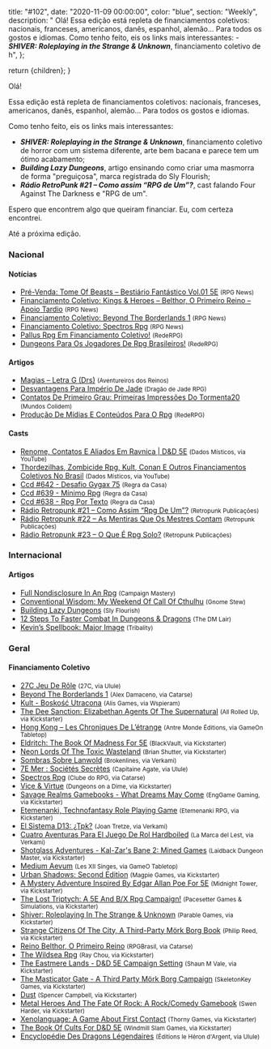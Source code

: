 
  title: "#102",
  date: "2020-11-09 00:00:00",
  color: "blue",
  section: "Weekly",
  description:
    "    Olá!    Essa edição está repleta de financiamentos coletivos: nacionais, franceses, americanos, danês, espanhol, alemão... Para todos os gostos e idiomas.    Como tenho feito, eis os links mais interessantes:    - **_SHIVER: Roleplaying in the Strange &amp; Unknown_**, financiamento coletivo de h",
};

  return <InternalLayout meta={meta}>{children}</InternalLayout>;
}

Olá!

Essa edição está repleta de financiamentos coletivos: nacionais, franceses, americanos, danês, espanhol, alemão... Para todos os gostos e idiomas.

Como tenho feito, eis os links mais interessantes:

- **_SHIVER: Roleplaying in the Strange &amp; Unknown_**, financiamento coletivo de horror com um sistema diferente, arte bem bacana e parece tem um ótimo acabamento;
- **_Building Lazy Dungeons_**, artigo ensinando como criar uma masmorra de forma &quot;preguiçosa&quot;, marca registrada do Sly Flourish;
- **_Rádio RetroPunk #21 – Como assim “RPG de Um”?_**, cast falando Four Against The Darkness e &quot;RPG de um&quot;.

Espero que encontrem algo que queiram financiar. Eu, com certeza encontrei.

Até a próxima edição.

### Nacional

#### Notícias

- [Pré-Venda: Tome Of Beasts – Bestiário Fantástico Vol.01 5E] <small>(RPG News)</small>
- [Financiamento Coletivo: Kings &amp; Heroes – Belthor, O Primeiro Reino – Apoio Tardio] <small>(RPG News)</small>
- [Financiamento Coletivo: Beyond The Borderlands 1] <small>(RPG News)</small>
- [Financiamento Coletivo: Spectros Rpg] <small>(RPG News)</small>
- [Pallus Rpg Em Financiamento Coletivo!] <small>(RedeRPG)</small>
- [Dungeons Para Os Jogadores De Rpg Brasileiros!] <small>(RedeRPG)</small>

#### Artigos

- [Magias – Letra G (Drs)] <small>(Aventureiros dos Reinos)</small>
- [Desvantagens Para Império De Jade] <small>(Dragão de Jade RPG)</small>
- [Contatos De Primeiro Grau: Primeiras Impressões Do Tormenta20] <small>(Mundos Colidem)</small>
- [Produção De Mídias E Conteúdos Para O Rpg] <small>(RedeRPG)</small>

#### Casts

- [Renome, Contatos E Aliados Em Ravnica | D&amp;D 5E] <small>(Dados Místicos, via YouTube)</small>
- [Thordezilhas, Zombicide Rpg, Kult, Conan E Outros Financiamentos Coletivos No Brasil] <small>(Dados Místicos, via YouTube)</small>
- [Ccd #642 - Desafio Gygax 75] <small>(Regra da Casa)</small>
- [Ccd #639 - Mínimo Rpg] <small>(Regra da Casa)</small>
- [Ccd #638 - Rpg Por Texto] <small>(Regra da Casa)</small>
- [Rádio Retropunk #21 – Como Assim “Rpg De Um”?] <small>(Retropunk Publicações)</small>
- [Rádio Retropunk #22 – As Mentiras Que Os Mestres Contam] <small>(Retropunk Publicações)</small>
- [Rádio Retropunk #23 – O Que É Rpg Solo?] <small>(Retropunk Publicações)</small>

### Internacional

#### Artigos

- [Full Nondisclosure In An Rpg] <small>(Campaign Mastery)</small>
- [Conventional Wisdom: My Weekend Of Call Of Cthulhu] <small>(Gnome Stew)</small>
- [Building Lazy Dungeons] <small>(Sly Flourish)</small>
- [12 Steps To Faster Combat In Dungeons &amp; Dragons] <small>(The DM Lair)</small>
- [Kevin’s Spellbook: Major Image] <small>(Tribality)</small>

### Geral

#### Financiamento Coletivo

- [27C Jeu De Rôle] <small>(27C, via Ulule)</small>
- [Beyond The Borderlands 1] <small>(Alex Damaceno, via Catarse)</small>
- [Kult - Boskość Utracona] <small>(Alis Games, via Wspieram)</small>
- [The Dee Sanction: Elizabethan Agents Of The Supernatural] <small>(All Rolled Up, via Kickstarter)</small>
- [Hong Kong – Les Chroniques De L’étrange] <small>(Antre Monde Éditions, via GameOn Tabletop)</small>
- [Eldritch: The Book Of Madness For 5E] <small>(BlackVault, via Kickstarter)</small>
- [Neon Lords Of The Toxic Wasteland] <small>(Brian Shutter, via Kickstarter)</small>
- [Sombras Sobre Lanwold] <small>(Brokenlines, via Verkami)</small>
- [7E Mer : Sociétés Secrètes] <small>(Capitaine Agate, via Ulule)</small>
- [Spectros Rpg] <small>(Clube do RPG, via Catarse)</small>
- [Vice &amp; Virtue] <small>(Dungeons on a Dime, via Kickstarter)</small>
- [Savage Realms Gamebooks - What Dreams May Come] <small>(EngGame Gaming, via Kickstarter)</small>
- [Etemenanki, Technofantasy Role Playing Game] <small>(Etemenanki RPG, via Kickstarter)</small>
- [El Sistema D13: ¿Tpk?] <small>(Joan Tretze, via Verkami)</small>
- [Cuatro Aventuras Para El Juego De Rol Hardboiled] <small>(La Marca del Lest, via Verkami)</small>
- [Shotglass Adventures - Kal-Zar&#039;s Bane 2: Mined Games] <small>(Laidback Dungeon Master, via Kickstarter)</small>
- [Medium Aevum] <small>(Les XII Singes, via GameO Tabletop)</small>
- [Urban Shadows: Second Edition] <small>(Magpie Games, via Kickstarter)</small>
- [A Mystery Adventure Inspired By Edgar Allan Poe For 5E] <small>(Midnight Tower, via Kickstarter)</small>
- [The Lost Triptych: A 5E And B/X Rpg Campaign!] <small>(Pacesetter Games &amp; Simulations, via Kickstarter)</small>
- [Shiver: Roleplaying In The Strange &amp; Unknown] <small>(Parable Games, via Kickstarter)</small>
- [Strange Citizens Of The City, A Third-Party Mörk Borg Book] <small>(Philip Reed, via Kickstarter)</small>
- [Reino Belthor, O Primeiro Reino] <small>(RPGBrasil, via Catarse)</small>
- [The Wildsea Rpg] <small>(Ray Chou, via Kickstarter)</small>
- [The Eastmere Lands - D&amp;D 5E Campaign Setting] <small>(Shaun M Vale, via Kickstarter)</small>
- [The Masticator Gate - A Third Party Mörk Borg Campaign] <small>(SkeletonKey Games, via Kickstarter)</small>
- [Dust] <small>(Spencer Campbell, via Kickstarter)</small>
- [Metal Heroes And The Fate Of Rock: A Rock/Comedy Gamebook] <small>(Swen Harder, via Kickstarter)</small>
- [Xenolanguage: A Game About First Contact] <small>(Thorny Games, via Kickstarter)</small>
- [The Book Of Cults For D&amp;D 5E] <small>(Windmill Slam Games, via Kickstarter)</small>
- [Encyclopédie Des Dragons Légendaires] <small>(Éditions le Héron d&#039;Argent, via Ulule)</small>

[pallus rpg em financiamento coletivo!]: https://www.rederpg.com.br/2020/11/04/pallus-rpg-em-financiamento-coletivo/
[pré-venda: tome of beasts – bestiário fantástico vol.01 5e]: https://newsrpg.wordpress.com/2020/11/07/pre-venda-tome-of-beasts-bestiario-fantastico-vol-01-5e/
[financiamento coletivo: kings &amp; heroes – belthor, o primeiro reino – apoio tardio]: https://newsrpg.wordpress.com/2020/11/03/financiamento-coletivo-kings-heroes-belthor-o-primeiro-reino-apoio-tardio/
[reino belthor, o primeiro reino]: https://www.catarse.me/reinobelthor
[financiamento coletivo: beyond the borderlands 1]: https://newsrpg.wordpress.com/2020/11/05/financiamento-coletivo-beyond-the-borderlands-1/
[beyond the borderlands 1]: https://www.catarse.me/beyond_the_borderlands_1
[financiamento coletivo: spectros rpg]: https://newsrpg.wordpress.com/2020/11/04/financiamento-coletivo-spectros-rpg/
[spectros rpg]: https://www.catarse.me/pt/spectros
[the lost triptych: a 5e and b/x rpg campaign!]: https://www.kickstarter.com/projects/pacesettergames/the-lost-triptych-a-5e-and-b-x-rpg-campaign
[the masticator gate - a third party mörk borg campaign]: https://www.kickstarter.com/projects/arcanescrollworks4/the-masticator-gate-a-third-party-mork-borg-campaign
[eldritch: the book of madness for 5e]: https://www.kickstarter.com/projects/531104581/eldritch
[strange citizens of the city, a third-party mörk borg book]: https://www.kickstarter.com/projects/philipreed/strange-citizens-of-the-city-a-third-party-mork-borg-book
[dust]: https://www.kickstarter.com/projects/thegilaboy/dust-3
[savage realms gamebooks - what dreams may come]: https://www.kickstarter.com/projects/endgamegaming/savage-realms-what-dreams-may-come
[metal heroes and the fate of rock: a rock/comedy gamebook]: https://www.kickstarter.com/projects/swen/metal-heroes-and-the-fate-of-rock-a-rock-comedy-gamebook
[neon lords of the toxic wasteland]: https://www.kickstarter.com/projects/neonlordsrpg/neon-lords-of-the-toxic-wasteland
[the wildsea rpg]: https://www.kickstarter.com/projects/mythopoeia/the-wildsea
[shiver: roleplaying in the strange &amp; unknown]: https://www.kickstarter.com/projects/399308593/shiver-a-film-and-tv-inspired-ttrpg
[urban shadows: second edition]: https://www.kickstarter.com/projects/magpiegames/urban-shadows-second-edition
[the dee sanction: elizabethan agents of the supernatural]: https://www.kickstarter.com/projects/allrolledup/the-dee-sanction-elizabethan-agents-of-the-supernatural
[xenolanguage: a game about first contact]: https://www.kickstarter.com/projects/thornygames/xenolanguage-a-game-about-first-contact
[etemenanki, technofantasy role playing game]: https://www.kickstarter.com/projects/2101292340/etemenanki-technofantasy-role-playing-game
[encyclopédie des dragons légendaires]: https://fr.ulule.com/encyclopedie-des-dragons-legendaires/
[7e mer : sociétés secrètes]: https://fr.ulule.com/7e-mer-societes-secretes/
[medium aevum]: https://www.gameontabletop.com/cf420/medium-aevum.html
[el sistema d13: ¿tpk?]: https://www.verkami.com/projects/28174-el-sistema-d13-tpk
[sombras sobre lanwold]: https://www.verkami.com/projects/28272-sombras-sobre-lanwold
[cuatro aventuras para el juego de rol hardboiled]: https://www.verkami.com/projects/28153-cuatro-aventuras-para-el-juego-de-rol-hardboiled
[shotglass adventures - kal-zar&#039;s bane 2: mined games]: https://www.kickstarter.com/projects/laidbackdm/shotglass-adventures-kal-zars-bane-2-mined-games
[kult - boskość utracona]: https://wspieram.to/kult
[27c jeu de rôle]: https://fr.ulule.com/27c-jeu-de-role/
[hong kong – les chroniques de l’étrange]: https://www.gameontabletop.com/cf428/hong-kong-les-chroniques-de-l-etrange.html
[a mystery adventure inspired by edgar allan poe for 5e]: https://www.kickstarter.com/projects/midnight-tower/a-gothic-mystery-5e-adventure-inspired-by-edgar-allan-poe
[the book of cults for d&amp;d 5e]: https://www.kickstarter.com/projects/wms/the-book-of-cults-for-dandd-5e
[vice &amp; virtue]: https://www.kickstarter.com/projects/dungeonsonadime/vice-and-virtue
[the eastmere lands - d&amp;d 5e campaign setting]: https://www.kickstarter.com/projects/shaunmvale/the-eastmere-lands-dandd-5e-campaign-setting
[full nondisclosure in an rpg]: http://www.campaignmastery.com/blog/full-nondisclosure-in-an-rpg/
[thordezilhas, zombicide rpg, kult, conan e outros financiamentos coletivos no brasil]: https://www.youtube.com/watch?v=vMt9nup76sg
[magias – letra g (drs)]: https://aventureirosdosreinos.com/magias-letra-g-drs/
[kevin’s spellbook: major image]: https://www.tribality.com/2020/11/03/kevins-spellbook-major-image/
[12 steps to faster combat in dungeons &amp; dragons]: https://www.thedmlair.com/2020/11/03/12-steps-to-faster-combat-in-dungeons-dragons/
[ccd #638 - rpg por texto]: https://regradacasa.podbean.com/e/ccd-638-rpg-por-texto/
[ccd #639 - mínimo rpg]: https://regradacasa.podbean.com/e/ccd-639-minimo-rpg/
[renome, contatos e aliados em ravnica | d&amp;d 5e]: https://www.youtube.com/watch?v=pTWz7fT4hwM
[conventional wisdom: my weekend of call of cthulhu]: https://gnomestew.com/conventional-wisdom-my-weekend-of-call-of-cthulhu/
[rádio retropunk #23 – o que é rpg solo?]: https://retropunk.com.br/editora/radio-retropunk-23-o-que-e-rpg-solo/
[contatos de primeiro grau: primeiras impressões do tormenta20]: https://www.mundoscolidem.com.br/contatos-de-primeiro-grau-primeiras-impressoes-do-tormenta20/
[rádio retropunk #22 – as mentiras que os mestres contam]: https://retropunk.com.br/editora/radio-retropunk-22-as-mentiras-que-os-mestres-contam/
[rádio retropunk #21 – como assim “rpg de um”?]: https://retropunk.com.br/editora/radio-retropunk-21-como-assim-rpg-de-um/
[desvantagens para império de jade]: https://www.dragaodejaderpg.com.br/2020/11/06/desvantagens-para-imperio-de-jade/
[dungeons para os jogadores de rpg brasileiros!]: https://www.rederpg.com.br/2020/11/06/dungeons-para-os-jogadores-de-rpg-brasileiros/
[produção de mídias e conteúdos para o rpg]: https://www.rederpg.com.br/2020/11/08/producao-de-midias-e-conteudos-para-o-rpg/
[ccd #642 - desafio gygax 75]: https://regradacasa.podbean.com/e/ccd-642-desafio-gygax-75/
[building lazy dungeons]: https://slyflourish.com/building_lazy_dungeons.html
